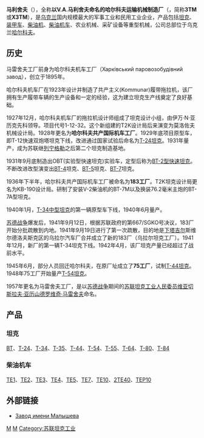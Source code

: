 {{refimprove|time=2016-01-28T02:07:50+00:00}}
{{Infobox company
| name                = 马利舍夫工厂
| name_en             = Завод імені Малишева
| logo                = [[File:Malyshev_Factory_logo.png|100px]]
| type                = 国营企业
| traded_as           = 
| predecessor         = 
| successor           = 
| foundation          = 1895年
| founder             = 
| location            = {{UKR}}[[哈尔科夫|哈尔科夫]]
| locations           = 
| area_served         = 
| key_people          = 
| industry            = 军事工业、动力机械
| products            = 坦克、柴油机
| services            = 
| revenue             = 
| operating_income    = 
| net_income          = 
| aum                 = <!-- Only used with financial services companies -->
| assets              = 
| equity              = 
| owner               = 
| num_employees       = 
| parent              = 
| divisions           = 
| subsid              = 
| homepage            = http://www.malyshevplant.com/
| zip_code            = 
| slogan              = 
| capital             = 
| market_value        = 
| P/E ratio           = 
| earnings per share  = 
| Net asset value     = 
| accounting_period   = 
| major_shareholder   = 
| footnotes           = 
}}
'''马利舍夫'''（{{lang-uk|Завод імені Малишева}}），全称'''以V.A.马利舍夫命名的哈尔科夫运输机械制造厂'''（{{lang|uk|Харьковский завод транспортного машиностроения имени В. А. Малышева}}，简称'''ЗТМ'''或'''ХЗТМ'''），是[[乌克兰|乌克兰]]国内规模最大的军事工业和民用工业企业，产品包括[[坦克|坦克]]、[[装甲车|装甲车]]、[[柴油机|柴油机]]、[[柴油机车|柴油机车]]、农业机械、采矿设备等重型机械，公司总部位于乌克兰[[哈尔科夫|哈尔科夫]]。

==历史==
马雷舍夫工厂前身为哈尔科夫机车工厂（Харківський паровозобудівний завод），创立于1895年。 

哈尔科夫机车厂在1923年设计并制造了共产主义(Kommunar)履带拖拉机，该厂拥有生产履带车辆的生产设备和一定的经验，这为建立坦克生产线奠定了良好基础。
   
1927年12月，哈尔科夫机车厂的拖拉机设计师组成了坦克设计小组，由伊万·N·亚历克先科领导。项目代号1-12-32。这个新组建的T2K设计局后来演变为莫洛佐夫机械设计局。1928年更名为'''哈尔科夫共产国际机车工厂'''。1929年底项目原型车，即T-12快速双炮塔坦克下线，改进通过国家试验后命名为[[T-24坦克|T-24坦克]]。1931年量产，成为苏联继[[列宁格勒|列宁格勒]]之后第二个坦克制造基地。

1931年9月底制造出OBT(实验型快速坦克)实验车，定型后称为[[BT-2|BT-2型快速坦克]]。不断改进改型演变出[[BT-4|BT-4]]坦克、[[BT-5|BT-5]]坦克、[[BT-7|BT-7]]坦克。

1936年下半年，哈尔科夫共产国际机车工厂被命名为'''183工厂'''。T2K坦克设计局更名为KB-190设计局。研制了安装V-2柴油机的BT-7M以及换装76.2毫米主炮的BT-7A型坦克。

1940年1月，[[T-34坦克|T-34中型坦克]]的第一辆原型车下线，1940年6月量产。 

[[苏德战争|苏德战争]]爆发后，1941年9月12日，根据苏联政府的第667/SGKO号决议，183厂开始分批疏散到内地。1941年9月19日进行了第一次疏散，目的地是[[下塔吉尔|下塔吉尔]]斯维尔德洛夫斯克区的乌拉尔汽车厂合并成立了新的183厂（乌拉尔坦克工厂）。1941年12月，新厂的第一辆T-34坦克下线。1942年4月，该厂坦克产量已经超过了战前水平。

1945年6月，部分人员回迁哈尔科夫，在原厂址成立了'''75工厂'''，试制[[T-44坦克|T-44坦克]]。1948年75工厂开始量产[[T-54坦克|T-54坦克]]。

1957年更名为马雷舍夫工厂，是以[[苏德战争|苏德战争]]期间的[[苏联坦克工业人民委员部|苏联坦克工业人民委员]][[维亚切斯拉夫·亚历山德罗维奇·马雷舍夫|维亚切斯拉夫·亚历山德罗维奇·马雷舍夫]]命名。

==产品==
===坦克===
[[BT坦克|BT]]、[[T-24坦克|T-24]]、[[T-34坦克|T-34]]、[[T-35坦克|T-35]]、[[T-44坦克|T-44]]、[[T-54/55系列主战坦克|T-54]]、[[T-54/55系列主战坦克|T-55]]、[[T-64主战坦克|T-64]]、[[T-80主戰坦克|T-80]]、[[T-84主戰坦克|T-84]]

===柴油机车===
[[TE1型柴油机车|TE1]]、[[TE2型柴油机车|TE2]]、[[TE3型柴油机车|TE3]]、[[TE4型柴油机车|TE4]]、[[TE5型柴油机车|TE5]]、[[TE7型柴油机车|TE7]]、[[TE10型柴油机车|TE10]]、[[2TE40型柴油机车|2TE40]]、[[TEP10型柴油机车|TEP10]]

==外部链接==
*{{ru}}[https://web.archive.org/web/20190718212452/http://malyshevplant.com/ Завод имени Малышева]
{{苏联铁路机车车辆制造商}}
[[Category:鐵路車輛製造商|M]]
[[Category:乌克兰公司|M]]
[[Category:苏联坦克工业|Category:苏联坦克工业]]